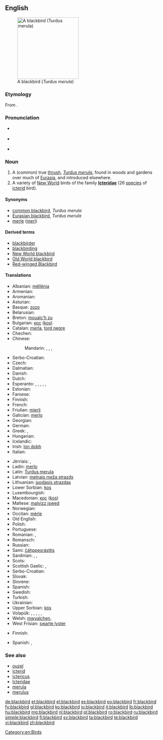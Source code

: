 {{wikipedia}}
{{wikipedia|Icterid}}
==English==
{{rfc-auto}}
[[Image:Solsort.jpg|thumb|right|200px|A blackbird (''Turdus merula'')]]

===Etymology===
From {{compound|black|bird}}.

===Pronunciation===
* {{a|UK}} {{IPA|/ˈblakbəːd/}}
* {{a|US}} {{IPA|/ˈblækbəɹd/}}
* {{audio|en-us-blackbird.ogg|Audio (US)}}

===Noun===
{{en-noun}}

# A (common) true [[thrush]], ''[[Turdus merula]]'', found in woods and gardens over much of [[Eurasia]], and introduced elsewhere.
# A variety of [[New World]] birds of the family '''[[Icteridae]]''' (26 [[species]] of [[icterid]] bird).

====Synonyms====
* [[Common Blackbird|common blackbird]], ''Turdus merula''
* [[Eurasian Blackbird|Eurasian blackbird]], ''Turdus merula''
* [[merle]] ([[merl]])

====Derived terms====
* [[blackbirder]]
* [[blackbirding]]
* [[New World Blackbird|New World blackbird]]
* [[Old World Blackbird|Old World blackbird]]
* [[red-winged blackbird|Red-winged Blackbird]]

====Translations====
{{trans-top|common thrush, ''Turdus merula''}}
* Albanian: [[mëllënja]]
* Armenian: {{t-|hy|սև կեռնեխ|tr=sev keṙnex}}
* Aromanian: {{t-|rup|njerlã|f}}
* Asturian: {{t-|ast|ñerbatu|m}}
* Basque: [[zozo]]
* Belarusian: {{t-|be|дрозд|xs=Belarusian}}
* Breton: [[moualc’h zu]]
* Bulgarian: [[кос]] ([[kos]])
* Catalan: [[merla]], [[tord negre]]
* Chechen: {{tø|ce|Iаьржа хьоза}}
* Chinese:
*: Mandarin: {{t|cmn|山鳥|sc=Hani}}, {{t|cmn|山鸟|tr=shānniǎo|sc=Hani}}, {{t-|cmn|烏鶇|sc=Hani}}, {{t-|cmn|乌鸫|tr=wūdōng|sc=Hani}}
* Serbo-Croatian: {{t|sh|kos}}
* Czech: {{t+|cs|kos}}
* Dalmatian: {{tø|dlm|miarla|f}}
* Danish: {{t-|da|solsort|c}}
* Dutch: {{t+|nl|merel|m}}
* Esperanto: {{qualifier|♂♀}} {{t-|eo|merlo}}, {{qualifier|♂}} {{t-|eo|virmerlo}}, {{qualifier|♀}} {{t-|eo|merlino}}, {{qualifier|♂♀ offspring}} {{t-|eo|merlido}}, {{qualifier|♂ offspring}} {{t-|eo|virmerlido}}, {{qualifier|♀ offspring}} {{t-|eo|merlidino}}
* Estonian: {{t+|et|musträstas}}
* Faroese: {{t-|fo|kvørkveggja|xs=Faroese}}
* Finnish: {{t+|fi|mustarastas}}
* French: {{t+|fr|merle|m}}
* Friulian: [[mierli]]
* Galician: [[merlo]]
* Georgian: {{t-|ka|შაშვი|tr=šašvi|sc=Geor|xs=Georgian}}
* German: {{t+|de|Amsel|f}}
* Greek: {{t-|el|κόσσυφος|m|tr=kóssyfos}}, {{t+|el|κοτσύφι|n|tr=kotsýfi}}
* Hungarian: {{t+|hu|feketerigó}}
* Icelandic: {{t+|is|svartþröstur}}
* Irish: [[lon dobh]]
* Italian: {{t+|it|merlo|m}}
{{trans-mid}}
* Jèrriais: {{qualifier|male}} {{tø|roa-jer|mêle|m}}, {{qualifier|female}} {{tø|roa-jer|mêlerêsse|f}}
* Ladin: [[merlo]]
* Latin: [[Turdus merula]] '' ''
* Latvian: [[melnais meža strazds]]
* Lithuanian: [[juodasis strazdas]]
* Lower Sorbian: [[kos]]
* Luxembourgish: {{t+|lb|Märel|f}}
* Macedonian: [[кос]] ([[kos]])
* Maltese: [[malvizz iswed]]
* Norwegian: {{t-|no|svarttrost}}
* Occitan: [[mèrle]]
* Old English: {{t-|ang|osle|f|alt=ōsle|xs=Old English}}
* Polish: {{t+|pl|kos|m}}
* Portuguese: {{t+|pt|melro}}
* Romanian: {{t-|ro|mierla-neagră|f}}, {{t+|ro|mierlă|f}}
* Romansch: {{t-|rm|merlotscha|f|xs=Romansch}}
* Russian: {{t-|ru|чёрный дрозд|m|tr=čórnyj drozd}}
* Sami: [[čáhppesrásttis]]
* Sardinian: {{t-|sc|picchiaranzu}}, {{t-|sc|mérula}}, {{t-|sc|meurra}}
* Scots: {{tø|sco|blackie}}
* Scottish Gaelic: {{t-|gd|lon|m}}, {{t-|gd|lon dubh|m}}
* Serbo-Croatian: {{t|sh|кос|m|tr=kos}}
* Slovak: {{t-|sk|drozd|m}}
* Slovene: {{t+|sl|kos|m}}
* Spanish: {{t+|es|mirlo|m}}
* Swedish: {{t+|sv|koltrast|c}}
* Turkish: {{t+|tr|karatavuk}}
* Ukrainian: {{t-|uk|дрізд|m|tr=drizd}}
* Upper Sorbian: [[kós]]
* Volapük: {{qualifier|♂♀}} {{t+|vo|merul}}, {{qualifier|♂}} {{t-|vo|himerul}}, {{qualifier|♀}} {{t-|vo|jimerul}}, {{qualifier|♂♀ offspring}} {{t-|vo|merulül}}, {{qualifier|♂ offspring}} {{t-|vo|himerulül}}, {{qualifier|♀ offspring}} {{t-|vo|jimerulül}}
* Welsh: [[mwyalchen]], {{t-|cy|aderyn du|m}}
* West Frisian: [[swarte lyster]]
{{trans-bottom}}

{{trans-top| bird of the family Icteridae}}
* Finnish: {{t+|fi|turpiaali}}
{{trans-mid}}
* Spanish: {{t-|es|turpial|m}}, {{t-|es|soldadito|m}}
{{trans-bottom}}

===See also===
* [[ouzel]]
* [[icterid]]
* [[ictericus]]
* [[Icteridae]]
* [[merula]]
* [[merulus]]

[[Category:en:Birds]]

[[de:blackbird]]
[[et:blackbird]]
[[el:blackbird]]
[[es:blackbird]]
[[eo:blackbird]]
[[fr:blackbird]]
[[fy:blackbird]]
[[gl:blackbird]]
[[ko:blackbird]]
[[io:blackbird]]
[[it:blackbird]]
[[lb:blackbird]]
[[hu:blackbird]]
[[mg:blackbird]]
[[nl:blackbird]]
[[pl:blackbird]]
[[ro:blackbird]]
[[ru:blackbird]]
[[simple:blackbird]]
[[fi:blackbird]]
[[sv:blackbird]]
[[ta:blackbird]]
[[te:blackbird]]
[[vi:blackbird]]
[[zh:blackbird]]